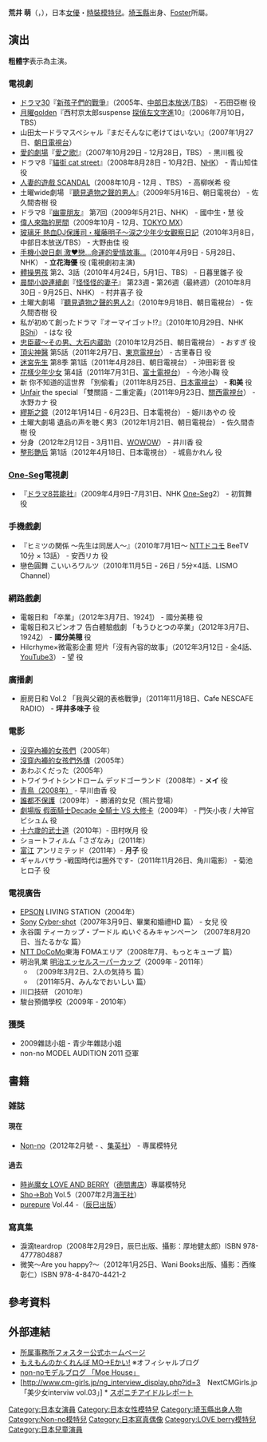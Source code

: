 {{藝人
| 姓名 = 荒井萌
| 類型 = 女演員
| 圖片 =
| 圖片尺寸 = 
| 圖片簡介 = 
| 原名 = 
| 外文名 = あらい もえ
| 外文 = ja
| 羅馬拼音 = Arai Moe
| 英文名 =
| 綽號 = 
| 國籍 = {{JPN}}
| 民族 =
| 籍貫 =
| 出生日期 = {{Birth_date_and_age|1995|3|3}}
| 出生地點 = {{JPN}}[[埼玉縣|埼玉縣]]
| 職業 = [[演員|演員]]、[[模特兒|時裝模特兒]]
| 語言 = [[日語|日語]]
| 教育程度 = 
| 宗教信仰 =
| 配偶 = 
| 兒女 = 
| 父母 = 
| 音樂類型 = 
| 演奏樂器 = 
| 出身地 = 
| 出道作 = 
| 出道日期 = 
| 代表作 = 
| 活躍年代 = 2005年 -
| 經紀公司 = [[Foster_(藝能經紀公司)|Foster]]
| 獎項 = 
| IMDb = 
}}
{{Japanese|japanese=荒井 萌|kana=あらい もえ|romaji=Arai Moe}}
'''荒井 萌'''（{{lang-ja|あらい もえ}}，{{bd|1995年|3月3日}}），日本[[俳優|女優]]・[[時裝模特兒|時裝模特兒]]。[[埼玉縣|埼玉縣]]出身、[[Foster_(藝能經紀公司)|Foster]]所屬。

== 演出 ==
'''粗體字'''表示為主演。
=== 電視劇 ===
* [[ドラマ30|ドラマ30]]『[[新孩子們的戰爭|新孩子們的戰爭]]』（2005年、[[中部日本放送|中部日本放送]]/[[TBS電視台|TBS]]） - 石田亞樹 役 
* [[月曜golden|月曜golden]]『西村京太郎suspense [[左文字進#電視劇|探偵左文字進]]10』（2006年7月10日，TBS）
* 山田太一ドラマスペシャル『まだそんなに老けてはいない』（2007年1月27日、[[朝日電視台|朝日電視台]]） 
* [[愛的劇場|愛的劇場]]『[[愛之歌!|愛之歌!]]』（2007年10月29日 - 12月28日，TBS） - 黒川楓 役 
* ドラマ8『[[貓街_cat_street__(漫畫)|貓街 cat street]]』（2008年8月28日 - 10月2日、[[日本放送協會|NHK]]） - 青山知佳 役
* [[SCANDAL_(電視劇)|人妻的遊戲 SCANDAL]]（2008年10月 - 12月 、TBS） - 高柳咲希 役
* 土曜wide劇場 『[[聽見遺物之聲的男人|聽見遺物之聲的男人]]』（2009年5月16日、朝日電視台） - 佐久間杏樹 役
* ドラマ8『[[Ghost_Friends|幽靈朋友]]』 第7回（2009年5月21日、NHK） - 國中生・慧 役
* [[偉人來臨的房間|偉人來臨的房間]]（2009年10月 - 12月、[[東京都會電視台|TOKYO MX]]）
* [[ガラスの牙|玻璃牙 熱血DJ保護司・權藤明子〜涙之少年少女觀察日記]]（2010年3月8日，中部日本放送/TBS） - 大野由佳 役
* [[激戀～命運的愛的故事～|手機小說日劇 激♥戀…命運的愛情故事…]]（2010年4月9日 - 5月28日、NHK） - '''立花海優''' 役 (電視劇初主演)
* [[體操男孩|體操男孩]] 第2、3話（2010年4月24日，5月1日、TBS） - 日暮里雛子 役
* [[晨間小說連續劇|晨間小說連續劇]]『[[怪怪怪的妻子|怪怪怪的妻子]]』 第23週 - 第26週（最終週）（2010年8月30日 - 9月25日、NHK） - 村井喜子 役 
* 土曜大劇場 『[[聽見遺物之聲的男人2|聽見遺物之聲的男人2]]』（2010年9月18日、朝日電視台） - 佐久間杏樹 役 
* 私が初めて創ったドラマ『オーマイゴット!?』（2010年10月29日、NHK [[NHK數位衛星高清頻道|BShi]]） - はな 役 
* [[忠臣蔵〜その男、大石内蔵助|忠臣蔵〜その男、大石内蔵助]]（2010年12月25日、朝日電視台） - おすぎ 役 
* [[頂尖神醫|頂尖神醫]] 第5話（2011年2月7日、[[東京電視台|東京電視台]]） - 古里春日 役
* [[迷宮先生|迷宮先生]] 第8季 第1話（2011年4月28日、朝日電視台） - 沖田彩音 役
* [[花樣少年少女_(2011年電視劇)|花樣少年少女]] 第4話（2011年7月31日、[[富士電視台|富士電視台]]） - 今池小鞠 役
* 新 你不知道的這世界 「別偷看」（2011年8月25日、[[日本電視台|日本電視台]]） - '''和美''' 役
* [[Unfair|Unfair]] the special 「雙關語 - 二重定義」（2011年9月23日、[[關西電視台|關西電視台]]） - 水野カナ 役
* [[繆斯之鏡|繆斯之鏡]]（2012年1月14日 - 6月23日、日本電視台） - 姫川あやの 役
* 土曜大劇場 遺品の声を聴く男3（2012年1月21日、朝日電視台） - 佐久間杏樹 役
* 分身（2012年2月12日 - 3月11日、[[WOWOW|WOWOW]]） - 井川香 役
* [[整形艷后|整形艷后]] 第1話（2012年4月18日、日本電視台） - 城島かれん 役

=== [[1seg|One-Seg]]電視劇 ===
* 『[[ドラマ8芸能社|ドラマ8芸能社]]』（2009年4月9日-7月31日、NHK [[1seg|One-Seg]]2） - 初賀舞 役

=== 手機戲劇 ===
* 『ヒミツの関係 〜先生は同居人〜』（2010年7月1日～ [[NTT_DoCoMo|NTTドコモ]] BeeTV　10分 × 13話） - 安西リカ 役
* 戀色圓舞 こいいろワルツ（2010年11月5日 - 26日 / 5分×4話、LISMO Channel）
=== 網路戲劇 ===
* 電報日和 「卒業」（2012年3月7日、1924[https://web.archive.org/web/20120318172846/http://www.1924.jp/denpo/trailer/6th_message.html]） - 國分美穂 役 
* 電報日和スピンオフ 告白體驗戲劇 「もうひとつの卒業」（2012年3月7日、1924[https://web.archive.org/web/20120702202613/http://www.1924.jp/denpo/story/anotherstory.html]） - '''國分美穂''' 役 
* Hilcrhyme×微電影企畫 短片「沒有內容的故事」（2012年3月12日 - 全4話、[[YouTube|YouTube]][https://web.archive.org/web/20120603053413/http://www.universal-music.co.jp/universalj/artist/hilcrhyme/shortmovie/]） - 望 役
=== 廣播劇 ===
* 廚房日和 Vol.2 「我與父親的表格戰爭」（2011年11月18日、Cafe NESCAFE RADIO） - '''坪井多味子''' 役
=== 電影 ===
* [[沒穿內褲的女孩們|沒穿內褲的女孩們]]（2005年）
* [[沒穿內褲的女孩們外傳|沒穿內褲的女孩們外傳]]（2005年）
* あわぶくだった（2005年） 
* トワイライトシンドローム デッドゴーランド（2008年）- '''メイ''' 役 
* [[青鳥（2008年）|青鳥（2008年）]] - 早川由香 役 
* [[誰都不保護|誰都不保護]]（2009年） - 勝浦的女兒（照片登場） 
* [[劇場版_假面騎士Decade_全騎士_VS_大修卡|劇場版 假面騎士Decade 全騎士 VS 大修卡]]（2009年） - 門矢小夜 / 大神官ビシュム 役 
* [[十六歲的武士道|十六歲的武士道]]（2010年）- 田村咲月 役
* ショートフィルム「さざなみ」（2011年） 
* [[富江|富江]] アンリミテッド（2011年）- '''月子''' 役
* ギャルバサラ -戦国時代は圏外です-（2011年11月26日、角川電影） - 菊池ヒロ子 役

=== 電視廣告 ===
* [[EPSON|EPSON]] LIVING STATION（2004年）
* [[Sony|Sony]] [[Cyber-shot|Cyber-shot]]（2007年3月9日、畢業和婚禮HD 篇） - 女兒 役
* 永谷園 ティーカップ・プードル ぬいぐるみキャンペーン （2007年8月20日、当たるかな 篇）
* [[NTT_DoCoMo|NTT DoCoMo]]東海 FOMAエリア（2008年7月、もっとキューブ 篇）
* 明治乳業 [[明治エッセルスーパーカップ|明治エッセルスーパーカップ]]（2009年 - 2011年）
**（2009年3月2日、2人の気持ち 篇）
**（2011年5月、みんなでおいしい 篇）
* 川口技研 （2010年） 
* 駿台預備學校（2009年 - 2010年） 

=== 獲獎 ===
* 2009雜誌小姐 - 青少年雜誌小姐
* non-no MODEL AUDITION 2011 亞軍

== 書籍 ==
=== 雑誌 ===
==== 現在 ====
* [[Non-no|Non-no]]（2012年2月號 - 、[[集英社|集英社]]） - 専属模特兒
==== 過去 ====
* [[時尚魔女_LOVE_AND_BERRY|時尚魔女 LOVE AND BERRY]]（[[德間書店|德間書店]]）專屬模特兒
* [[Sho→Boh|Sho→Boh]] Vol.5（2007年2月[[海王社|海王社]]）
* [[purepure|purepure]] Vol.44 -（[[辰巳出版|辰巳出版]]）

=== 寫真集 ===
* 淚滴teardrop（2008年2月29日，辰巳出版、攝影：厚地健太郎）ISBN 978-4777804887
* 微笑～Are you happy?～（2012年1月25日、Wani Books出版、攝影：西條彰仁）ISBN 978-4-8470-4421-2

== 參考資料 ==
{{reflist|2}}

== 外部連結 ==
* [https://web.archive.org/web/20120728230750/http://www.web-foster.com/artists/moe_arai/index.php 所属事務所フォスター公式ホームページ]
* [http://ameblo.jp/moe-arai/ もえもんのかくれんぼ MO→Eかい!] {{Wayback|url=http://ameblo.jp/moe-arai/ |date=20110103014942 }}※オフィシャルブログ
* [https://web.archive.org/web/20120521072637/http://fcblg.jp/moearai/ non-noモデルブログ 「Moe House」]
* [http://www.cm-girls.jp/ng_interview_display.php?id=3　NextCMGirls.jp「美少女interviw vol.03」] {{Wayback|url=http://www.cm-girls.jp/ng_interview_display.php?id=3 |date=20120608160458 }}  * [https://web.archive.org/web/20090901062122/http://www.sponichi.co.jp/gravure/special/ir_2009/ir_missmaga09/index.html スポニチアイドルレポート] 

{{DEFAULTSORT:Arai Moe}}
[[Category:日本女演員|Category:日本女演員]]
[[Category:日本女性模特兒|Category:日本女性模特兒]]
[[Category:埼玉縣出身人物|Category:埼玉縣出身人物]]
[[Category:Non-no模特兒|Category:Non-no模特兒]]
[[Category:日本寫真偶像|Category:日本寫真偶像]]
[[Category:LOVE_berry模特兒|Category:LOVE berry模特兒]]
[[Category:日本兒童演員|Category:日本兒童演員]]
